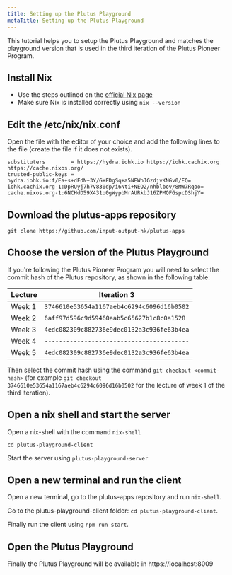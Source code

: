 ```yaml
---
title: Setting up the Plutus Playground
metaTitle: Setting up the Plutus Playground
---
```


This tutorial helps you to setup the Plutus Playground and matches the playground version that is used in the third iteration of the Plutus Pioneer Program.

## Install Nix
- Use the steps outlined on the [official Nix page](https://nixos.org/download.html) 
- Make sure Nix is installed correctly using `nix --version`
## Edit the /etc/nix/nix.conf
Open the file with the editor of your choice and add the following lines to the file (create the file if it does not exists).
```
substituters        = https://hydra.iohk.io https://iohk.cachix.org https://cache.nixos.org/
trusted-public-keys = hydra.iohk.io:f/Ea+s+dFdN+3Y/G+FDgSq+a5NEWhJGzdjvKNGv0/EQ= iohk.cachix.org-1:DpRUyj7h7V830dp/i6Nti+NEO2/nhblbov/8MW7Rqoo= cache.nixos.org-1:6NCHdD59X431o0gWypbMrAURkbJ16ZPMQFGspcDShjY=
```

## Download the plutus-apps repository
```
git clone https://github.com/input-output-hk/plutus-apps
```

## Choose the version of the Plutus Playground
If you're following the Plutus Pioneer Program you will need to select the commit hash of the Plutus repository, as shown in the following table:

| Lecture | Iteration 3                                |
|---------|--------------------------------------------|
| Week 1  | `3746610e53654a1167aeb4c6294c6096d16b0502` |
| Week 2  | `6aff97d596c9d59460aab5c65627b1c8c0a1528` |
| Week 3  | `4edc082309c882736e9dec0132a3c936fe63b4ea` |
| Week 4  | `----------------------------------------` |
| Week 5  | `4edc082309c882736e9dec0132a3c936fe63b4ea` |


Then select the commit hash using the command `git checkout <commit-hash>` (for example `git checkout 3746610e53654a1167aeb4c6294c6096d16b0502` for the lecture of week 1 of the third iteration).


## Open a nix shell and start the server
Open a nix-shell with the command `nix-shell`

```
cd plutus-playground-client
```

Start the server using `plutus-playground-server`

## Open a new terminal and run the client
Open a new terminal, go to the plutus-apps repository and run `nix-shell`.

Go to the plutus-playground-client folder: `cd plutus-playground-client`.

Finally run the client using `npm run start`.

## Open the Plutus Playground
Finally the Plutus Playground will be available in https://localhost:8009
